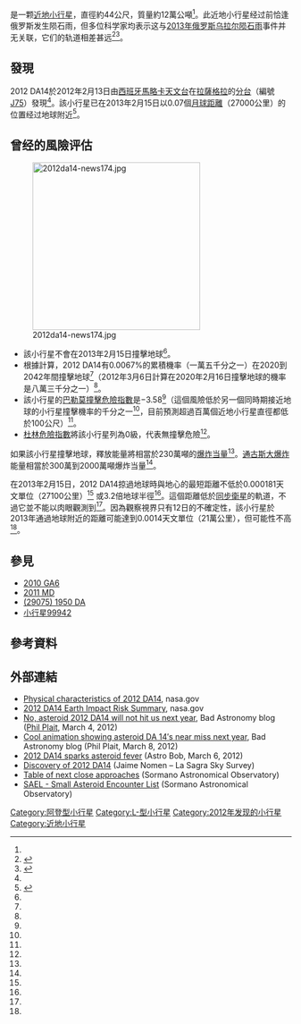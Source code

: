 {{更新|time=2014-01-05T01:21:04+00:00}}
{{Expand|time=2013-02-17T00:13:19+00:00 }}
{{DISPLAYTITLE:2012 DA<sub>14</sub>}}
{{Infobox planet
| width = 25em 
| bgcolour = #FFFFC0
| name = {{mp|2012 DA|14}}
| image = [[File:Radar-2012DA14-Goldstone.jpg|275px]] 
| caption = [[金石深空通訊體系|金石深空通訊體系]]於2013年2月15到16日以[[雷達|雷達]]觀測{{mp|2012 DA|14}}的連續影像
| discovery = yes
| discovery_ref = <ref name="MPEC2012-D51" />
| discoverer = {{ESP}}拉薩格拉天文台<br>0.45 m [[反射望遠鏡|反射望遠鏡]]
| discovered = 2012年2月23日
| mp_name = {{mp|2012 DA|14}}
| mp_category = 2013年2月15日以後：[[阿登型小行星|阿登型小行星]]<ref name="news177" /><ref name="jpl-close" /><br>2013年以前[[阿波羅型小行星|阿波羅型小行星]]<ref name="news177" />
| orbit_ref = <ref name="jpl-close" />
| epoch = 2013年4月18日<br>([[Uncertainty_Parameter_U|Uncertainty]]=0)<ref name="jpl-close" />
| aphelion = 0.9917 [[天文單位|AU]] (Q)
| perihelion = 0.8289 AU (q)
| semimajor = 0.9103 AU (a)
| eccentricity = 0.0894
| period = 317.2 days
| inclination = 11.60[[角度|°]]
| asc_node = 146.9°
| mean_anomaly = 231.0° (M)
| arg_peri = 195.5°
| physical_characteristics = yes
| dimensions = ~45公尺<ref name="Wayback"/>
| escape_velocity=~0.014 m/s
| rotation = 8小時<ref name="Goldstone" /> 
| spectral_type = [[L-型小行星|L-型小行星]]<ref name="Goldstone" />
| magnitude = 7.2（2013年最高亮度） <ref name="NEODyS2013" />
| abs_magnitude = 24.1<ref name="jpl-close" /><br>24.4（2012年預測）<ref name="Wayback"/>
}}

'''{{mp|2012 DA|14}}'''是一颗[[近地小行星|近地小行星]]，直徑約44公尺，質量約12萬公噸<ref name="EIRS"/>。此近地小行星经过前恰逢俄罗斯发生陨石雨，但多位科学家均表示这与[[2013年俄罗斯乌拉尔陨石雨|2013年俄罗斯乌拉尔陨石雨]]事件并无关联，它们的轨道相差甚远<ref>{{cite web|title=近地小行星2012DA14与俄罗斯陨石坠落事件无关|url=http://www.edu.cn/zhuan_jia_ping_shu_1113/20130216/t20130216_902626.shtml|publisher=中新社|accessdate=2013-02-16|archive-url=https://web.archive.org/web/20130218182908/http://www.edu.cn/zhuan_jia_ping_shu_1113/20130216/t20130216_902626.shtml|archive-date=2013-02-18|dead-url=yes}}</ref><ref>{{cite web|title=袭击俄罗斯的陨石与小行星2012 DA14无关|url=http://tech.qq.com/a/20130217/000024.htm|publisher=腾讯科技|accessdate=2013-02-17|archive-date=2019-02-14|archive-url=https://web.archive.org/web/20190214080851/http://tech.qq.com/a/20130217/000024.htm|dead-url=no}}</ref>。

==發現==
2012 DA14於2012年2月13日由[[西班牙|西班牙]][[馬略卡天文台|馬略卡天文台]]在[[拉薩格拉|拉薩格拉]]的[[拉薩格拉天文台|分台]]（編號[[天文台編號列表#J00-J99|J75]]）發現<ref name="MPEC2012-D51"/>。該小行星已在2013年2月15日以0.07個[[月球距離|月球距離]]（27000公里）的位置经过地球附近<ref>{{Cite web |url=http://neo.jpl.nasa.gov/cgi-bin/neo_ca?type=NEO&hmax=all&sort=date&sdir=ASC&tlim=far_future&dmax=5LD&max_rows=20&action=Display+Table&show=1 |title=NEO Earth Close-Approaches |accessdate=2012-03-12 |archive-date=2013-08-24 |archive-url=https://www.webcitation.org/6J6L5zDip?url=http://neo.jpl.nasa.gov/cgi-bin/neo_ca?type=NEO |dead-url=no }}</ref>。

==曾经的風險评估==
[[File:2012da14-news174.jpg|300px]]
* 該小行星不會在2013年2月15日撞擊地球<ref name="news174"/>。
* 根據計算，2012 DA14有0.0067%的累積機率（一萬五千分之一）在2020到2042年間撞擊地球<ref name="EIRS"/>（2012年3月6日計算在2020年2月16日撞擊地球的機率是八萬三千分之一）<ref name="EIRS"/>。
* 該小行星的[[巴勒莫撞擊危險指數|巴勒莫撞擊危險指數]]是−3.58<ref name="risk-table"/>（這個風險低於另一個同時期接近地球的小行星撞擊機率的千分之一<ref name=math/>，目前預測超過百萬個近地小行星直徑都低於100公尺）<ref name="NEOWISE2011-304"/>。
* [[杜林危險指數|杜林危險指數]]將該小行星列為0級，代表無撞擊危險<ref name="EIRS"/>。

如果該小行星撞擊地球，釋放能量將相當於230萬噸的[[爆炸当量|爆炸当量]]<ref name="EIRS"/>。[[通古斯大爆炸|通古斯大爆炸]]能量相當於300萬到2000萬噸爆炸当量<ref name="Sandia"/>。

在2013年2月15日，2012 DA14掠過地球時與地心的最短距離不低於0.000181天文單位（27100公里）<ref name=jpl-close/> 或3.2倍地球半徑<ref name="news174"/>。這個距離低於[[地球同步軌道|同步衛星]]的軌道，不過它並不能以肉眼觀測到<ref name="news174"/>。因為觀察視界只有12日的不確定性，該小行星於2013年通過地球附近的距離可能達到0.0014天文單位（21萬公里），但可能性不高<ref name=jpl-close/>。

==參見==
* [[2010_GA6|2010 GA6]]
* [[2011_MD|2011 MD]]
* [[小行星29075|(29075) 1950 DA]]
* [[小行星99942|小行星99942]]

==參考資料==
{{reflist
| refs =

<ref name="EIRS">{{cite web 
 |title=Earth Impact Risk Summary: 2012 DA14 
 |publisher=NASA/JPL Near-Earth Object Program Office 
 |url=http://neo.jpl.nasa.gov/risk/2012da14.html 
 |accessdate=2012-03-05 
 |deadurl=yes 
 |archiveurl=https://web.archive.org/web/20120825105330/http://neo.jpl.nasa.gov/risk/2012da14.html 
 |archivedate=2012-08-25 
 }}</ref>

<ref name="MPEC2012-D51">{{cite web
  |date=2010-02-24
  |title=MPEC 2012-D51 : 2012 DA14
  |publisher=IAU [[小行星中心|Minor Planet Center]]
  |url=http://www.minorplanetcenter.net/mpec/K12/K12D51.html
  |accessdate=2012-03-05
  |archive-date=2014-04-28
  |archive-url=https://web.archive.org/web/20140428231110/http://www.minorplanetcenter.net/mpec/K12/K12D51.html
  |dead-url=no
  }} (K12D14A)</ref>

<ref name="news177">{{cite web
  |date=February 1, 2013
  |title=Asteroid {{mp|2012 DA|14}} To Pass Very Close to the Earth on February 15, 2013
  |publisher=NASA/JPL Near-Earth Object Program Office
  |author=Paul Chodas and Don Yeomans
  |url=http://neo.jpl.nasa.gov/news/news177.html
  |accessdate=2013-02-01
  |archive-date=2015-04-06
  |archive-url=https://web.archive.org/web/20150406141506/http://neo.jpl.nasa.gov/news/news177.html
  |dead-url=no
  }}</ref>

<ref name="news174">{{cite web
  |date=March 6, 2012
  |title=Near-Earth Asteroid 2012 DA14 to Miss Earth on February 15, 2013
  |publisher=NASA/JPL Near-Earth Object Program Office
  |author=Paul Chodas, Jon Giorgini & Don Yeomans
  |url=http://neo.jpl.nasa.gov/news/news174.html
  |accessdate=2012-03-06
  |archive-date=2013-12-24
  |archive-url=https://web.archive.org/web/20131224221111/http://neo.jpl.nasa.gov/news/news174.html
  |dead-url=no
  }}</ref>

<ref name="Wayback">{{cite web 
 |date=2012-08-25 
 |title=WayBack Machine archive from 25 Aug 2012 
 |publisher=Wayback Machine 
 |url=http://neo.jpl.nasa.gov/risk/2012da14.html 
 |accessdate=2013-01-10 
 |deadurl=yes 
 |archiveurl=https://web.archive.org/web/20120825105330/http://neo.jpl.nasa.gov/risk/2012da14.html 
 |archivedate=2012-08-25 
 }}</ref>

<ref name="Goldstone">{{cite web
  |date=2013-01-13
  |title={{mp|2012 DA|14}} Goldstone Radar Observations Planning
  |publisher=NASA/JPL Asteroid Radar Research
  |author=Dr. Lance A. M. Benner
  |url=http://echo.jpl.nasa.gov/asteroids/2012DA14/2012DA14_planning.html
  |accessdate=2013-01-15
  |archive-date=2013-06-07
  |archive-url=https://web.archive.org/web/20130607011448/http://echo.jpl.nasa.gov/asteroids/2012DA14/2012DA14_planning.html
  |dead-url=no
  }}</ref>

<ref name="NEODyS2013">{{cite web
  |title={{mp|2012 DA|14}} Ephemerides for 15 February 2013
  |publisher=NEODyS (Near Earth Objects – Dynamic Site)
  |url=http://newton.dm.unipi.it/neodys/index.php?pc=1.1.3.1&n=2012DA14&oc=500&y0=2013&m0=2&d0=15&h0=13&mi0=0&y1=2013&m1=2&d1=16&h1=6&mi1=0&ti=30&tiu=minutes
  |accessdate=2013-01-10
  |archive-date=2015-11-23
  |archive-url=https://web.archive.org/web/20151123141755/http://newton.dm.unipi.it/neodys/index.php?pc=1.1.3.1&n=2012DA14&oc=500&y0=2013&m0=2&d0=15&h0=13&mi0=0&y1=2013&m1=2&d1=16&h1=6&mi1=0&ti=30&tiu=minutes
  |dead-url=no
  }}</ref>

<ref name="risk-table">{{cite web 
 |date=14 Oct 2011 
 |title=Sentry Risk Table 
 |publisher=NASA/JPL Near-Earth Object Program Office 
 |url=http://neo.jpl.nasa.gov/risk/ 
 |accessdate=2012-03-05 
 |deadurl=yes 
 |archiveurl=https://web.archive.org/web/20090618033745/http://neo.jpl.nasa.gov/risk/ 
 |archivedate=2009-06-18 
 }}</ref>

<ref name=math>Math: 10<sup>3.58</sup> = 3802</ref>

<ref name="NEOWISE2011-304">{{cite web
  |date=September 29, 2011
  |title=WISE Revises Numbers of Asteroids Near Earth
  |publisher=NASA/JPL
  |url=http://www.nasa.gov/mission_pages/WISE/multimedia/gallery/neowise/pia14734.html
  |accessdate=2012-03-06
  |archive-date=2019-01-02
  |archive-url=https://web.archive.org/web/20190102091219/https://www.nasa.gov/mission_pages/WISE/multimedia/gallery/neowise/pia14734.html
  |dead-url=no
  }}</ref>

<ref name="Sandia">{{cite web
  |date=2007-12-17
  |title=Sandia supercomputers offer new explanation of Tunguska disaster
  |publisher=[[桑迪亞國家實驗室|Sandia National Laboratories]]
  |url=http://www.sandia.gov/news/resources/releases/2007/asteroid.html
  |accessdate=2007-12-22
  |archive-url=https://web.archive.org/web/20080118093228/http://www.sandia.gov/news/resources/releases/2007/asteroid.html
  |archive-date=2008-01-18
  |dead-url=yes
  }}</ref>

<ref name=jpl-close>{{cite web
  |date=2012-03-06 <!-- last obs (arc=12 days) -->
  |title=JPL Close-Approach Data: (2012 DA14)
  |url=http://ssd.jpl.nasa.gov/sbdb.cgi?sstr=2012DA14;cad=1#cad
  |accessdate=2012-03-07
  |archive-date=2015-11-23
  |archive-url=https://web.archive.org/web/20151123141749/http://ssd.jpl.nasa.gov/sbdb.cgi?sstr=2012DA14;cad=1#cad
  |dead-url=no
  }}</ref>
}}

==外部連結==
*[http://ssd.jpl.nasa.gov/sbdb.cgi?sstr=2012+DA14;orb=1 Physical characteristics of 2012 DA14]{{Wayback|url=http://ssd.jpl.nasa.gov/sbdb.cgi?sstr=2012+DA14;orb=1 |date=20130215215905 }}, nasa.gov
*[https://web.archive.org/web/20120825105330/http://neo.jpl.nasa.gov/risk/2012da14.html 2012 DA14 Earth Impact Risk Summary], nasa.gov
*[http://blogs.discovermagazine.com/badastronomy/2012/03/04/no-asteroid-2012-da14-will-not-hit-us-next-year/ No, asteroid 2012 DA14 will not hit us next year]{{Wayback|url=http://blogs.discovermagazine.com/badastronomy/2012/03/04/no-asteroid-2012-da14-will-not-hit-us-next-year/ |date=20120306223639 }}, Bad Astronomy blog ([[菲爾·普萊特|Phil Plait]], March 4, 2012)
*[http://blogs.discovermagazine.com/badastronomy/2012/03/08/cool-animation-showing-asteroid-da-14s-near-miss-next-year/ Cool animation showing asteroid DA 14′s near miss next year]{{Wayback|url=http://blogs.discovermagazine.com/badastronomy/2012/03/08/cool-animation-showing-asteroid-da-14s-near-miss-next-year/ |date=20120311034108 }}, Bad Astronomy blog (Phil Plait, March 8, 2012)
*[http://astrobob.areavoices.com/2012/03/06/2012-da14-sparks-asteroid-fever-plus-vesta-in-3-d/ 2012 DA14 sparks asteroid fever]{{Wayback|url=http://astrobob.areavoices.com/2012/03/06/2012-da14-sparks-asteroid-fever-plus-vesta-in-3-d/ |date=20200610143522 }} (Astro Bob, March 6, 2012)
*[https://web.archive.org/web/20120324110432/http://www.oam.es/Asteroid_2012DA14.htm Discovery of 2012 DA14] (Jaime Nomen – La Sagra Sky Survey)
*[http://www.brera.mi.astro.it/sormano/teca.html Table of next close approaches]{{WebCite|url=https://www.webcitation.org/65Y9eV4pW?url=http://www.brera.mi.astro.it/sormano/teca.html |date=20120218181238 |dateformat=iso }} (Sormano Astronomical Observatory)
*[http://www.brera.mi.astro.it/sormano/sael.html SAEL - Small Asteroid Encounter List]{{Wayback|url=http://www.brera.mi.astro.it/sormano/sael.html |date=20201221004305 }} (Sormano Astronomical Observatory)

[[Category:阿登型小行星|Category:阿登型小行星]]
[[Category:L-型小行星|Category:L-型小行星]]
[[Category:2012年发现的小行星|Category:2012年发现的小行星]]
[[Category:近地小行星|Category:近地小行星]]